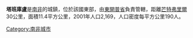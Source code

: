'''塔班庫盧'''是[[南非|南非]]的城鎮，位於該國東部，由[[東開普省|東開普省]]負責管轄，距離[[芒特弗里爾|芒特弗里爾]]30公里，面積11.4平方公里，2001年人口2,169，人口密度每平方公里190人。

{{SouthAfrica-geo-stub}}
[[Category:南非城市|Category:南非城市]]